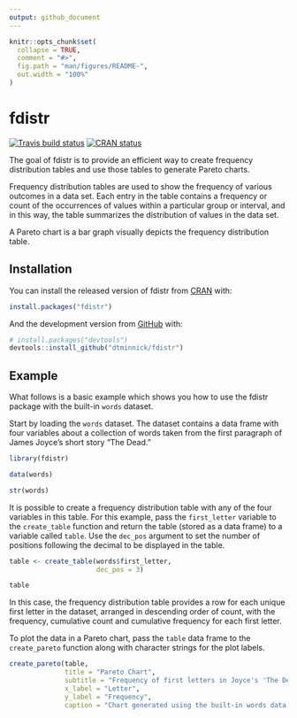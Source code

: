 ```yaml
---
output: github_document
---
```


<!-- README.md is generated from README.Rmd. Please edit that file -->

```r
knitr::opts_chunk$set(
  collapse = TRUE,
  comment = "#>",
  fig.path = "man/figures/README-",
  out.width = "100%"
)
```

# fdistr

<!-- badges: start -->
[![Travis build status](https://travis-ci.org/dtminnick/fdistr.svg?branch=master)](https://travis-ci.org/dtminnick/fdistr)
[![CRAN status](https://www.r-pkg.org/badges/version/fdistr)](https://CRAN.R-project.org/package=fdistr)
<!-- badges: end -->

The goal of fdistr is to provide an efficient way to create frequency distribution
tables and use those tables to generate Pareto charts.  

Frequency distribution tables are used to show the frequency of various outcomes
in a data set.  Each entry in the table contains a frequency or count of the 
occurrences of values within a particular group or interval, and in this way, 
the table summarizes the distribution of values in the data set.  

A Pareto chart is a bar graph visually depicts the frequency distribution table.

## Installation

You can install the released version of fdistr from [CRAN](https://CRAN.R-project.org) with:

``` r
install.packages("fdistr")
```

And the development version from [GitHub](https://github.com/) with:

``` r
# install.packages("devtools")
devtools::install_github("dtminnick/fdistr")
```
## Example

What follows is a basic example which shows you how to use the fdistr package with the built-in `words` dataset.

Start by loading the `words` dataset.  The dataset contains a data frame with four variables about a collection of words taken from the first paragraph of James Joyce's short story "The Dead."  

```r
library(fdistr)

data(words)

str(words)
```

It is possible to create a frequency distribution table with any of the four
variables in this table.  For this example, pass the `first_letter` variable to the `create_table` function and return the table (stored as a data frame) to a variable
called `table`.  Use the `dec_pos` argument to set the number of positions 
following the decimal to be displayed in the table.

```r
table <- create_table(words$first_letter,
                      dec_pos = 3)

table
```

In this case, the frequency distribution table provides a row for each unique 
first letter in the dataset, arranged in descending order of count, with the frequency, cumulative count and cumulative frequency for each first letter.

To plot the data in a Pareto chart, pass the `table` data frame to the 
`create_pareto` function along with character strings for the plot labels.

```r
create_pareto(table,
              title = "Pareto Chart",
              subtitle = "Frequency of first letters in Joyce's 'The Dead'",
              x_label = "Letter",
              y_label = "Frequency",
              caption = "Chart generated using the built-in words data.")
```
